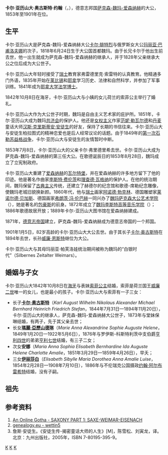 {{noteTA|G1=德国地名}}
{{Infobox_royalty
| name        = 卡尔·亚历山大
| image       = 1818_Carl_Alexander.JPG
| succession  = 萨克森-魏玛-爱森纳赫大公
| reign       = 1853年7月8日—1901年1月5日
| predecessor = [[卡尔·腓特烈_(萨克森-魏玛-艾森纳赫大公)|卡尔·腓特烈]]
| successor   = [[威廉·恩斯特_(萨克森-魏玛-艾森纳赫)|威廉·恩斯特]]
| spouse      = [[索菲公主_(荷蘭)|荷兰的索菲公主]]
| issue       = [[卡尔·奥古斯特_(萨克森-魏玛-艾森纳赫大公世子)|卡尔·奥古斯特]]<br>[[薩克森-魏瑪-艾森納赫的瑪麗·亞歷山德琳|玛丽·亞歷山德琳]]<br>[[薩克森-魏瑪-艾森納赫的伊莉莎白|伊丽莎白公主]]
| birth_date  = {{birth date|1818|6|24|mf=y}}
| birth_place = [[File:Flagge_Großherzogtum_Sachsen-Weimar-Eisenach_(1813-1897).svg|22px]] [[萨克森-魏玛-爱森纳赫|萨克森-魏玛-爱森纳赫大公国]][[魏玛|魏玛]]
| death_date  = {{death date and age|1901|1|5|1818|6|24|mf=y}}
| death_place = [[File:Flagge_Großherzogtum_Sachsen-Weimar-Eisenach_(1813-1897).svg|22px]] 萨克森-魏玛-爱森纳赫大公国魏玛
| house       = [[韦廷王朝|韦廷王朝]]恩斯特系
| father      = 萨克森-魏玛-爱森纳赫大公[[卡尔·腓特烈_(萨克森-魏玛-艾森纳赫大公)|卡尔·腓特烈]]
| mother      = [[瑪麗亞·巴甫洛夫娜女大公|俄羅斯的玛丽亚·巴甫洛夫娜]]
}}
'''卡尔·亚历山大·奥古斯特·约翰'''（''{{lang|de|Karl Alexander August Johann}}''，{{bd|1818年|6月24日|1901年|1月5日|catIdx=K}}），德意志邦国[[萨克森-魏玛-爱森纳赫|萨克森-魏玛-爱森纳赫]]的大公，1853年至1901年在位。

== 生平 ==
卡尔·亚历山大是萨克森-魏玛-爱森纳赫大公[[卡尔·腓特烈_(萨克森-魏玛-艾森纳赫大公)|卡尔·腓特烈]]与俄罗斯女大公[[瑪麗亞·巴甫洛夫娜女大公|玛丽亚·巴甫洛夫娜]]的次子，1818年6月24日生于大公国首都魏玛。由于长兄卡尔于他出生前去世，他一出生就成为萨克森-魏玛-爱森纳赫的继承人，并于1828年父亲继承大公之位后成为大公世子。

卡尔·亚历山大年轻时接受了[[瑞士|瑞士]]教育家弗雷德里克·索雷特的认真教育。他精通多门外语，1835年开始在[[萊比錫|莱比锡]]和[[耶拿|耶拿]]学习历史、法律和自然科学，并参加了军事训练。1841年成为[[耶拿大学|耶拿大学]][[法学博士|法学博士]]。

1842年10月8日在海牙，卡尔·亚历山大与小姨的女儿荷兰的索菲公主举行了婚礼。

卡尔·亚历山大作为大公世子时期，魏玛是自由主义艺术家的庇护所。1851年，卡尔·亚历山大成为魏玛[[共济会|共济会]]的保护人。他还是[[女權主義|女权主义]]作家[[范妮·勒瓦尔德|范妮·勒瓦尔德]]和[[丹麦|丹麦]]童话大师[[漢斯·克里斯蒂安·安徒生|汉斯·克里斯蒂安·安徒生]]的好友，保持了长期的书信往来。卡尔·亚历山大与安徒生柏拉图式的精神恋爱也是后人经常议论的话题。由于1849年的[[第一次石勒苏益格战争|第一次石勒苏益格战争]]，卡尔·亚历山大与安徒生的友情暂时中断。

1853年7月8日，卡尔·亚历山大的父亲卡尔·弗里德里希去世。卡尔·亚历山大成为萨克森-魏玛-爱森纳赫的第三任大公。在歌德诞辰日的1853年8月28日，魏玛成立了立宪制政府。

卡尔·亚历山大重建了[[爱森纳赫|爱森纳赫]]的[[瓦尔特堡|瓦尔特堡]]，并在爱森纳赫的许多地方留下了他的印迹。他是著名作曲家[[李斯特·费伦茨|李斯特·费伦茨]]和[[理查德·瓦格纳|理查德·瓦格纳]]的保护人。在他的统治期间，魏玛保留了[[魏玛的古典主义|古典主义]]传统，还建立了赫德尔的纪念馆和歌德-席勒纪念雕像，使魏玛老城旧貌换新颜。1860年代，他与[[瑞士|瑞士]]画家[[阿诺德·勃克林|阿诺德·勃克林]]、德国雕塑家[[莱诺尔德·贝加斯|莱诺尔德·贝加斯]]、德国画家[[弗朗茨·冯·伦巴赫|弗朗茨·冯·伦巴赫]]一同兴办了[[魏玛萨克森大公艺术学院|魏玛萨克森大公艺术学院]]（{{lang|de|Großherzoglich-Sächsische Kunstschule Weimar}}），她是著名的[[包豪斯|包豪斯]]的前身。1872年成立了[[魏玛李斯特高等音乐学院|魏玛李斯特高等音乐学院]]（{{lang|de|Hochschule für Musik Franz Liszt Weimar}}）；1886年歌德故居开放；1889年卡尔-亚历山大图书馆在爱森纳赫建成。

1871年，[[德意志帝國|德意志帝国]]建立，萨克森-魏玛-爱森纳赫成为德意志帝国的一个邦国。

1901年1月5日，82岁高龄的卡尔·亚历山大大公去世。由于其长子[[卡尔·奥古斯特_(萨克森-魏玛-爱森纳赫大公世子)|卡尔·奥古斯特]]在1894年去世，长孙[[威廉·恩斯特_(萨克森-魏玛-艾森纳赫)|威廉·恩斯特]]继位为大公。

卡尔·亚历山大与其母玛丽亚·帕芙洛娃统治期间被称为魏玛的“白银时代”（Silbernes Zeitalter Weimars）。

== 婚姻与子女 ==
卡尔·亚历山大1842年10月8日在[[海牙|海牙]]与表妹[[索菲公主_(荷蘭)|索菲公主]]结婚，索菲是荷兰国王[[威廉二世_(荷兰国王)|威廉二世]]唯一的女儿，也是最小的孩子。卡尔·亚历山大与索菲有一子三女：
* 长子[[卡尔·奥古斯特_(萨克森-魏玛-艾森纳赫大公世子)|'''卡尔·奥古斯特''']]（''Karl August Wilhelm Nikolaus Alexander Michael Bernhard Heinrich Friedrich Stefan''，1844年7月31日—1894年11月20日），卡尔·亚历山大的继承人，萨克森-魏玛-爱森纳赫大公世子，1873年与堂妹保琳结婚，有两子，先于其父亲去世；
* 长女[[薩克森-魏瑪-艾森納赫的瑪麗·亞歷山德琳|'''瑪麗·亞歷山德琳''']]（''Marie Anna Alexandrine Sophie Auguste Helene''，1849年1月20日—1922年5月6日），1876年与罗伊斯-科斯特利茨中支伯爵[[亨利四世_(羅伊斯-科斯特利茨)|亨利四世]]的弟弟[[亨利七世_(羅伊斯-科斯特利茨)|亨利七世]]结婚，有三子二女；
* 次女'''安娜'''（''Maria Anna Sophia Elisabeth Bernhardine Ida Auguste Helene Charlotte Amalie''，1851年3月29日—1859年4月26日），早夭；
* 三女[[薩克森-魏瑪-艾森納赫的伊莉莎白|'''伊丽莎白''']]（''Elisabeth Sibylle Maria Dorothea Anna Amalie Luise''，1854年2月28日—1908年7月10日），1886年与不伦瑞克公国摄政[[约翰·阿尔布雷希特_(梅克伦堡-什未林)|约翰·阿尔布雷希特]]结婚，没有子嗣。

== 祖先 ==
{{Ahnentafel top|先祖}}<center>
{{ahnentafel-compact5
| style = font-size: 85%; 
|boxstyle_1=background-color: #ddf;
|boxstyle_2=background-color: #fdd;
|boxstyle_3=background-color: #ffc;
|boxstyle_4=background-color: #dfd;
|boxstyle_5=background-color: #9fe;
|1='''薩克森-魏瑪-艾森納赫大公卡爾·亞歷山大'''
|2='''父：'''薩克森-魏瑪-艾森納赫大公[[卡尔·腓特烈_(萨克森-魏玛-艾森纳赫大公)|卡爾·腓特烈]]
|3='''母：'''[[瑪麗亞·巴甫洛夫娜女大公|俄羅斯的瑪麗亞·巴甫洛夫娜]]
|4='''祖父：'''薩克森-魏瑪-艾森納赫大公[[卡尔·奥古斯特_(萨克森-魏玛-艾森纳赫)|卡爾·奧古斯特]]
|5='''祖母：'''[[黑森-達姆施塔特的路易絲_(1757-1830)|黑森-達姆施塔特的路易絲]]
|6='''外祖父：'''俄羅斯沙皇[[保罗一世_(俄罗斯)|保羅一世]]
|7='''外祖母：'''[[符騰堡的索菲·多蘿西亞|符騰堡的索菲·多蘿西亞]]
|8='''曾祖父：'''薩克森-魏瑪-艾森納赫公爵[[恩斯特·奧古斯特二世_(薩克森-魏瑪-艾森納赫)|恩斯特·奧古斯特二世]]
|9='''曾祖母：'''不倫瑞克-沃爾芬比特爾的[[安娜·艾瑪莉亞_(不倫瑞克-沃爾芬比特爾)|安娜·艾瑪莉亞]]
|10='''外曾祖父：'''黑森-達姆施塔特伯爵[[路德維希九世|路德維希九世]]
|11='''外曾祖母：'''[[普法爾茨-茨魏布呂肯的卡羅琳|普法爾茨-茨魏布呂肯的卡羅琳]]
|12='''外曾祖父：'''俄羅斯沙皇[[彼得三世_(俄罗斯)|彼得三世]]
|13='''外曾祖母：'''俄羅斯女皇[[葉卡捷琳娜二世|葉卡捷琳娜二世]]
|14='''外曾祖父：'''符騰堡公爵[[腓特烈二世·歐根|腓特烈二世·歐根]]
|15='''外曾祖母：'''[[布蘭登堡-施韋特的弗蕾德里克|布蘭登堡-施韋特的弗蕾德里克]]
|16='''高祖父：'''薩克森-魏瑪-艾森納赫公爵[[恩斯特·奧古斯特一世_(薩克森-魏瑪-艾森納赫)|恩斯特·奧古斯特一世]]
|17='''高祖母：'''布蘭登堡-拜律特的{{le|索菲·夏洛特 (布蘭登堡-拜律特)|Princess Sophie Charlotte of Brandenburg-Bayreuth|索菲·夏洛特}}
|18='''外高祖父：'''不倫瑞克-沃爾芬比特爾公爵[[卡爾一世_(不倫瑞克-沃爾芬比特爾)|卡爾一世]]
|19='''外高祖母：'''[[普魯士的菲律賓·夏洛特|普魯士的菲律賓·夏洛特]]
|20='''外高祖父：'''黑森-達姆施塔特伯爵[[路德維希八世|路德維希八世]]
|21='''外高祖母：'''{{le|哈瑙-利希滕貝格的夏洛特|Countess Charlotte of Hanau-Lichtenberg}}
|22='''外高祖父：'''普法爾茨-茨魏布呂肯伯爵[[克里斯蒂安三世_(普法爾茨-茨魏布呂肯)|克里斯蒂安三世]]
|23='''外高祖母：'''[[拿騷-薩爾布魯根的卡羅琳|拿騷-薩爾布魯根的卡羅琳]]
|24='''外高祖父：'''霍爾斯坦-戈托普公爵[[卡爾·弗里德里希_(霍爾斯坦-戈托普)|卡爾·腓特烈]]
|25='''外高祖母：'''[[安娜·彼得羅芙娜|俄羅斯的安娜·彼得羅芙娜]]
|26='''外高祖父：'''安哈特-采爾布斯特親王[[克里斯蒂安·奧古斯特_(安哈特-采爾布斯特)|克里斯蒂安·奧古斯特]]
|27='''外高祖母：'''霍爾斯坦-戈托普的[[約翰娜·伊莉莎白_(霍爾斯坦-戈托普)|約翰娜·伊莉莎白]]
|28='''外高祖父：'''符騰堡公爵[[卡爾·亞歷山大_(符騰堡公爵)|卡爾·亞歷山大]]
|29='''外高祖母：'''圖恩和塔克西斯的[[瑪麗亞·奧古斯塔_(圖恩和塔克西斯)|瑪麗亞·奧古斯塔]]
|30='''外高祖父：'''布蘭登堡-施韋特藩侯[[腓特烈·威廉_(布蘭登堡-施韋特)|腓特烈·威廉]]
|31='''外高祖母：'''[[普魯士的索菲·多蘿西亞|普魯士的索菲·多蘿西亞]]
}}</center>
{{ahnentafel bottom}}

== 参考资料 ==
{{commons category|Charles Alexander, Grand Duke of Saxe-Weimar-Eisenach}}
# [https://web.archive.org/web/20081216083748/http://pages.prodigy.net/ptheroff/gotha/saxony.html An Online Gotha - SAXONY PART 1: SAXE-WEIMAR-EISENACH]
# [http://genealogy.euweb.cz/wettin/wettin5.html genealogy.eu - wettin5] {{Wayback|url=http://genealogy.euweb.cz/wettin/wettin5.html |date=20210211225110 }}
# 詹斯·安徒生。《安徒生传-揭密童话大师的人生》[M]，陈雪松、刘寅龙，译。北京：九州出版社，2005年，ISBN 7-80195-395-9。

{{start box}}
{{s-hou|[[韦廷王朝|韦廷王朝]]|1818年|6月24日|1901年|1月5日}}
{{s-before|[[卡尔·弗里德里希_(萨克森-魏玛-爱森纳赫)|卡尔·弗里德里希]]}}
{{s-title|[[萨克森-魏玛-爱森纳赫#萨克森-魏玛-爱森纳赫的公爵和大公|萨克森-魏玛-爱森纳赫大公]]|1853年—1901年}}
{{s-after|[[威廉·恩斯特_(萨克森-魏玛-艾森纳赫)|威廉·恩斯特]]}}
{{end box}}

{{德意志帝國大將}}
{{Authority control}}

[[Category:萨克森-魏玛-爱森纳赫大公|K]]
[[Category:韦廷王朝|K]]
[[Category:新教君主|K]]